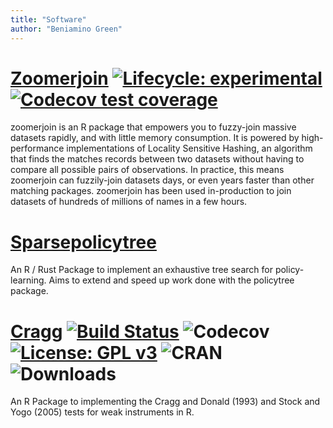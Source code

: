 ```yaml
---
title: "Software"
author: "Beniamino Green"
---
```


# [Zoomerjoin](https://beniaminogreen.github.io/zoomerjoin/) [![Lifecycle: experimental](https://img.shields.io/badge/lifecycle-experimental-orange.svg)](https://lifecycle.r-lib.org/articles/stages.html#experimental) [![Codecov test coverage](https://codecov.io/gh/beniaminogreen/zoomerjoin/branch/main/graph/badge.svg)](https://app.codecov.io/gh/beniaminogreen/zoomerjoin?branch=main)


zoomerjoin is an R package that empowers you to fuzzy-join massive datasets rapidly, and with little memory consumption. It is powered by high-performance implementations of Locality Sensitive Hashing, an algorithm that finds the matches records between two datasets without having to compare all possible pairs of observations. In practice, this means zoomerjoin can fuzzily-join datasets days, or even years faster than other matching packages. zoomerjoin has been used in-production to join datasets of hundreds of millions of names in a few hours.

# [Sparsepolicytree](https://yale-medicaid.github.io/sparsepolicytree/)

An R / Rust Package to implement an exhaustive tree search for policy-learning. Aims to extend and speed up work done with the policytree package.

# [Cragg](https://beniaminogreen.github.io/cragg/) [![Build Status](https://travis-ci.com/beniaminogreen/cragg.svg?branch=main)](https://travis-ci.com/beniaminogreen/cragg) ![Codecov](https://img.shields.io/codecov/c/github/beniaminogreen/cragg) [![License: GPL v3](https://img.shields.io/badge/License-GPL%20v3-blue.svg)](https://www.gnu.org/licenses/gpl-3.0.en.html) ![CRAN](https://www.r-pkg.org/badges/version/cragg) ![Downloads](https://cranlogs.r-pkg.org/badges/grand-total/cragg)


An R Package to implementing the Cragg and Donald (1993) and Stock and Yogo
(2005) tests for weak instruments in R.
